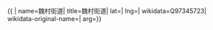 {{ {{{1|PRC admin/showdata}}}|
name=魏村街道|
title=魏村街道|
lat=|
lng=|
wikidata=Q97345723|
wikidata-original-name=|
arg={{{arg|}}}}}